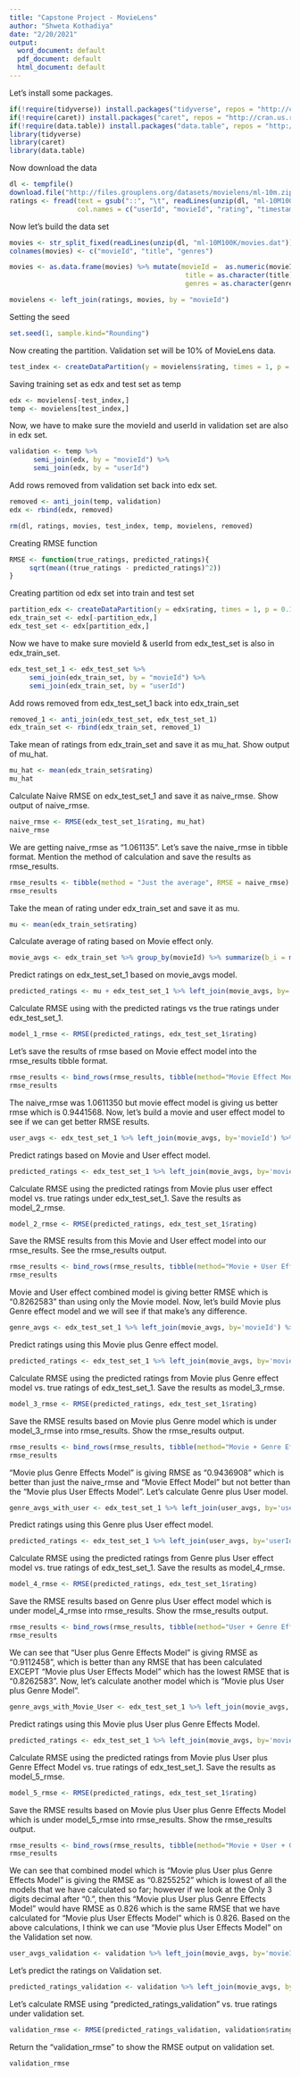 ---
title: "Capstone Project - MovieLens"
author: "Shweta Kothadiya"
date: "2/20/2021"
output:
  word_document: default
  pdf_document: default
  html_document: default
---
Let's install some packages.

```{r}
if(!require(tidyverse)) install.packages("tidyverse", repos = "http://cran.us.r-project.org")
if(!require(caret)) install.packages("caret", repos = "http://cran.us.r-project.org")
if(!require(data.table)) install.packages("data.table", repos = "http://cran.us.r-project.org")
library(tidyverse)
library(caret)
library(data.table)
```

Now download the data
```{r}
dl <- tempfile()
download.file("http://files.grouplens.org/datasets/movielens/ml-10m.zip", dl)
ratings <- fread(text = gsub("::", "\t", readLines(unzip(dl, "ml-10M100K/ratings.dat"))),
                 col.names = c("userId", "movieId", "rating", "timestamp"))
```

Now let's build the data set
```{r}
movies <- str_split_fixed(readLines(unzip(dl, "ml-10M100K/movies.dat")), "\\::", 3)
colnames(movies) <- c("movieId", "title", "genres")
```
```{r}
movies <- as.data.frame(movies) %>% mutate(movieId =  as.numeric(movieId),
                                            title = as.character(title),
                                            genres = as.character(genres))
```
```{r}
movielens <- left_join(ratings, movies, by = "movieId")
```
Setting the seed
```{r}
set.seed(1, sample.kind="Rounding") 
```
Now creating the partition. Validation set will be 10% of MovieLens data.
```{r}
test_index <- createDataPartition(y = movielens$rating, times = 1, p = 0.1, list = FALSE)
```
Saving training set as edx and test set as temp
```{r}
edx <- movielens[-test_index,]
temp <- movielens[test_index,]
```

Now, we have to make sure the movieId and userId in validation set are also in edx set.
```{r}
validation <- temp %>% 
      semi_join(edx, by = "movieId") %>%
      semi_join(edx, by = "userId")
```
Add rows removed from validation set back into edx set.
```{r}
removed <- anti_join(temp, validation)
edx <- rbind(edx, removed)
```
```{r}
rm(dl, ratings, movies, test_index, temp, movielens, removed)
```

Creating RMSE function
```{r}
RMSE <- function(true_ratings, predicted_ratings){
     sqrt(mean((true_ratings - predicted_ratings)^2))
}
```
Creating partition od edx set into train and test set
```{r}
partition_edx <- createDataPartition(y = edx$rating, times = 1, p = 0.1, list = FALSE)
edx_train_set <- edx[-partition_edx,]
edx_test_set <- edx[partition_edx,]
```
Now we have to make sure movieId & userId from edx_test_set is also in edx_train_set.
```{r}
edx_test_set_1 <- edx_test_set %>% 
     semi_join(edx_train_set, by = "movieId") %>%
     semi_join(edx_train_set, by = "userId")
```
Add rows removed from edx_test_set_1 back into edx_train_set
```{r}
removed_1 <- anti_join(edx_test_set, edx_test_set_1)
edx_train_set <- rbind(edx_train_set, removed_1)
```
Take mean of ratings from edx_train_set and save it as mu_hat. Show output of mu_hat.
```{r}
mu_hat <- mean(edx_train_set$rating)
mu_hat
```
Calculate Naive RMSE on edx_test_set_1 and save it as naive_rmse. Show output of naive_rmse.
```{r}
naive_rmse <- RMSE(edx_test_set_1$rating, mu_hat)
naive_rmse
```
We are getting naive_rmse as "1.061135".
Let's save the naive_rmse in tibble format. Mention the method of calculation and save the results as rmse_results.
```{r}
rmse_results <- tibble(method = "Just the average", RMSE = naive_rmse)
rmse_results
```
Take the mean of rating under edx_train_set and save it as mu. 
```{r}
mu <- mean(edx_train_set$rating)
```
Calculate average of rating based on Movie effect only.
```{r}
movie_avgs <- edx_train_set %>% group_by(movieId) %>% summarize(b_i = mean(rating - mu))
```
Predict ratings on edx_test_set_1 based on movie_avgs model.
```{r}
predicted_ratings <- mu + edx_test_set_1 %>% left_join(movie_avgs, by='movieId') %>%  .$b_i
```
Calculate RMSE using with the predicted ratings vs the true ratings under edx_test_set_1.
```{r}
model_1_rmse <- RMSE(predicted_ratings, edx_test_set_1$rating)
```
Let's save the results of rmse based on Movie effect model into the rmse_results tibble format.  
```{r}
rmse_results <- bind_rows(rmse_results, tibble(method="Movie Effect Model", RMSE = model_1_rmse ))
rmse_results
```
The naive_rmse was 1.0611350 but movie effect model is giving us better rmse which is 0.9441568.
Now, let's build a movie and user effect model to see if we can get better RMSE results.
```{r}
user_avgs <- edx_test_set_1 %>% left_join(movie_avgs, by='movieId') %>% group_by(userId) %>% summarize(b_u = mean(rating - mu - b_i))
```
Predict ratings based on Movie and User effect model. 
```{r}
predicted_ratings <- edx_test_set_1 %>% left_join(movie_avgs, by='movieId') %>% left_join(user_avgs, by='userId') %>% mutate(pred = mu + b_i + b_u) %>% .$pred
```
Calculate RMSE using the predicted ratings from Movie plus user effect model vs. true ratings under edx_test_set_1. Save the results as model_2_rmse.
```{r}
model_2_rmse <- RMSE(predicted_ratings, edx_test_set_1$rating)
```
Save the RMSE results from this Movie and User effect model into our rmse_results. See the rmse_results output.
```{r}
rmse_results <- bind_rows(rmse_results, tibble(method="Movie + User Effects Model", RMSE = model_2_rmse ))
rmse_results
```
Movie and User effect combined model is giving better RMSE which is "0.8262583" than using only the Movie model. 
Now, let's build Movie plus Genre effect model and we will see if that make's any difference.
```{r}
genre_avgs <- edx_test_set_1 %>% left_join(movie_avgs, by='movieId') %>% group_by(genres) %>% summarize(b_g = mean(rating - mu - b_i))
```
Predict ratings using this Movie plus Genre effect model.
```{r}
predicted_ratings <- edx_test_set_1 %>% left_join(movie_avgs, by='movieId') %>% left_join(genre_avgs, by='genres') %>% mutate(pred = mu + b_i + b_g) %>% .$pred
```
Calculate RMSE using the predicted ratings from Movie plus Genre effect model vs. true ratings of edx_test_set_1. Save the results as model_3_rmse.
```{r}
model_3_rmse <- RMSE(predicted_ratings, edx_test_set_1$rating)
```
Save the RMSE results based on Movie plus Genre model which is under model_3_rmse into rmse_results. Show the rmse_results output. 
```{r}
rmse_results <- bind_rows(rmse_results, tibble(method="Movie + Genre Effects Model", RMSE = model_3_rmse ))
rmse_results
```
"Movie plus Genre Effects Model" is giving RMSE as "0.9436908" which is better than just the naive_rmse and "Movie Effect Model" but not better than the "Movie plus User Effects Model".
Let's calculate Genre plus User model. 
```{r}
genre_avgs_with_user <- edx_test_set_1 %>% left_join(user_avgs, by='userId') %>%group_by(genres)%>%summarize(b_g_u = mean(rating-mu-b_u))
```
Predict ratings using this Genre plus User effect model.
```{r}
predicted_ratings <- edx_test_set_1 %>% left_join(user_avgs, by='userId') %>% left_join(genre_avgs_with_user, by='genres') %>% mutate(pred = mu + b_u + b_g_u) %>% .$pred
```
Calculate RMSE using the predicted ratings from Genre plus User effect model vs. true ratings of edx_test_set_1. Save the results as model_4_rmse.
```{r}
model_4_rmse <- RMSE(predicted_ratings, edx_test_set_1$rating)
```
Save the RMSE results based on Genre plus User effect model which is under model_4_rmse into rmse_results. Show the rmse_results output. 
```{r}
rmse_results <- bind_rows(rmse_results, tibble(method="User + Genre Effects Model", RMSE = model_4_rmse))
rmse_results
```
We can see that "User plus Genre Effects Model" is giving RMSE as "0.9112458", which is better than any RMSE that has been calculated EXCEPT "Movie plus User Effects Model" which has the lowest RMSE that is "0.8262583". 
Now, let's calculate another model which is "Movie plus User plus Genre Model".
```{r}
genre_avgs_with_Movie_User <- edx_test_set_1 %>% left_join(movie_avgs, by='movieId') %>% left_join(user_avgs, by='userId') %>% group_by(genres) %>% summarize(b_g_m_u = mean(rating-mu-b_i-b_u))
```
Predict ratings using this Movie plus User plus Genre Effects Model.
```{r}
predicted_ratings <- edx_test_set_1 %>% left_join(movie_avgs, by='movieId') %>% left_join(user_avgs, by='userId') %>% left_join(genre_avgs_with_Movie_User, by='genres') %>% mutate(pred = mu + b_i + b_u + b_g_m_u) %>% .$pred
```
Calculate RMSE using the predicted ratings from Movie plus User plus Genre Effect Model vs. true ratings of edx_test_set_1. Save the results as model_5_rmse.
```{r}
model_5_rmse <- RMSE(predicted_ratings, edx_test_set_1$rating)
```
Save the RMSE results based on Movie plus User plus Genre Effects Model which is under model_5_rmse into rmse_results. Show the rmse_results output. 
```{r}
rmse_results <- bind_rows(rmse_results, tibble(method="Movie + User + Genre Effects Model", RMSE = model_5_rmse))
rmse_results
```
We can see that combined model which is "Movie plus User plus Genre Effects Model" is giving the RMSE as "0.8255252" which is lowest of all the models that we have calculated so far; however if we look at the Only 3 digits decimal after "0.", then this "Movie plus User plus Genre Effects Model" would have RMSE as 0.826 which is the same RMSE that we have calculated for "Movie plus User Effects Model" which is 0.826.
Based on the above calculations, I think we can use "Movie plus User Effects Model" on the Validation set now.   
```{r}
user_avgs_validation <- validation %>% left_join(movie_avgs, by='movieId') %>% group_by(userId) %>% summarize(b_u = mean(rating - mu - b_i))
```
Let's predict the ratings on Validation set.
```{r}
predicted_ratings_validation <- validation %>% left_join(movie_avgs, by='movieId') %>% left_join(user_avgs_validation, by='userId') %>% mutate(pred = mu + b_i + b_u) %>% .$pred
```
Let's calculate RMSE using "predicted_ratings_validation" vs. true ratings under validation set.
```{r}
validation_rmse <- RMSE(predicted_ratings_validation, validation$rating)
```
Return the "validation_rmse" to show the RMSE output on validation set.
```{r}
validation_rmse
```




